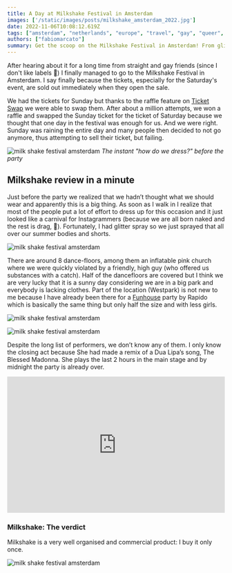 ```yaml
---
title: A Day at Milkshake Festival in Amsterdam
images: ['/static/images/posts/milkshake_amsterdam_2022.jpg']
date: 2022-11-06T10:08:12.619Z
tags: ["amsterdam", "netherlands", "europe", "travel", "gay", "queer", "festival", "milkshake", "party", "lgbtq+"]
authors: ["fabiomarcato"]
summary: Get the scoop on the Milkshake Festival in Amsterdam! From glittery outfits to inflatable pink churches, this review has it all. Find out if this commercial product is worth the hype.
---
```

After hearing about it for a long time from straight and gay friends (since I don't like labels 🤣) I finally managed to go to the Milkshake Festival in Amsterdam. I say finally because the tickets, especially for the Saturday's event, are sold out immediately when they open the sale.

We had the tickets for Sunday but thanks to the raffle feature on [Ticket Swap](https://www.ticketswap.com/) we were able to swap them. After about a million attempts, we won a raffle and swapped the Sunday ticket for the ticket of Saturday because we thought that one day in the festival was enough for us. And we were right. Sunday was raining the entire day and many people then decided to not go anymore, thus attempting to sell their ticket, but failing.

![milk shake festival amsterdam](https://res.cloudinary.com/dx4cuted1/image/upload/q_60/v1667926021/Berlin%202022/2022%20Milkshake%20Filtered/milkshake_amsterdam_2022_5_qiyxgh.jpg)
*The instant "how do we dress?" before the party*

## Milkshake review in a minute

Just before the party we realized that we hadn’t thought what we should wear and apparently this is a big thing. As soon as I walk in I realize that most of the people put a lot of effort to dress up for this occasion and it just looked like a carnival for Instagrammers (because we are all born naked and the rest is drag, 🤣). Fortunately, I had glitter spray so we just sprayed that all over our summer bodies and shorts.

![milk shake festival amsterdam](https://res.cloudinary.com/dx4cuted1/image/upload/q_60/v1667926015/Berlin%202022/2022%20Milkshake%20Filtered/milkshake_amsterdam_2022_1_g4gnfo.jpg)

There are around 8 dance-floors, among them an inflatable pink church where we were quickly violated by a friendly, high guy (who offered us substances with a catch). Half of the dancefloors are covered but I think we are very lucky that it is a sunny day considering we are in a big park and everybody is lacking clothes. Part of the location (Westpark) is not new to me because I have already been there for a [Funhouse](https://www.clubrapido.com/) party by Rapido which is basically the same thing but only half the size and with less girls.

![milk shake festival amsterdam](https://res.cloudinary.com/dx4cuted1/image/upload/q_60/v1667926019/Berlin%202022/2022%20Milkshake%20Filtered/milkshake_amsterdam_2022_6_e5b46q.jpg)

![milk shake festival amsterdam](https://res.cloudinary.com/dx4cuted1/image/upload/q_60/v1667926022/Berlin%202022/2022%20Milkshake%20Filtered/milkshake_amsterdam_2022_3_uabftw.jpg)

Despite the long list of performers, we don’t know any of them. I only know the closing act because She had made a remix of a Dua Lipa’s song, The Blessed Madonna. She plays the last 2 hours in the main stage and by midnight the party is already over.

<iframe width="100%" height="315" src="https://www.youtube.com/embed/tixwDHy4U78" title="YouTube video player" frameborder="0" allow="accelerometer; autoplay; clipboard-write; encrypted-media; gyroscope; picture-in-picture" allowfullscreen></iframe>

### Milkshake: The verdict

Milkshake is a very well organised and commercial product: I buy it only once.

![milk shake festival amsterdam](https://res.cloudinary.com/dx4cuted1/image/upload/q_60/1667926015/Berlin%202022/2022%20Milkshake%20Filtered/milkshake_amsterdam_2022_2_qpcnh2.jpg)